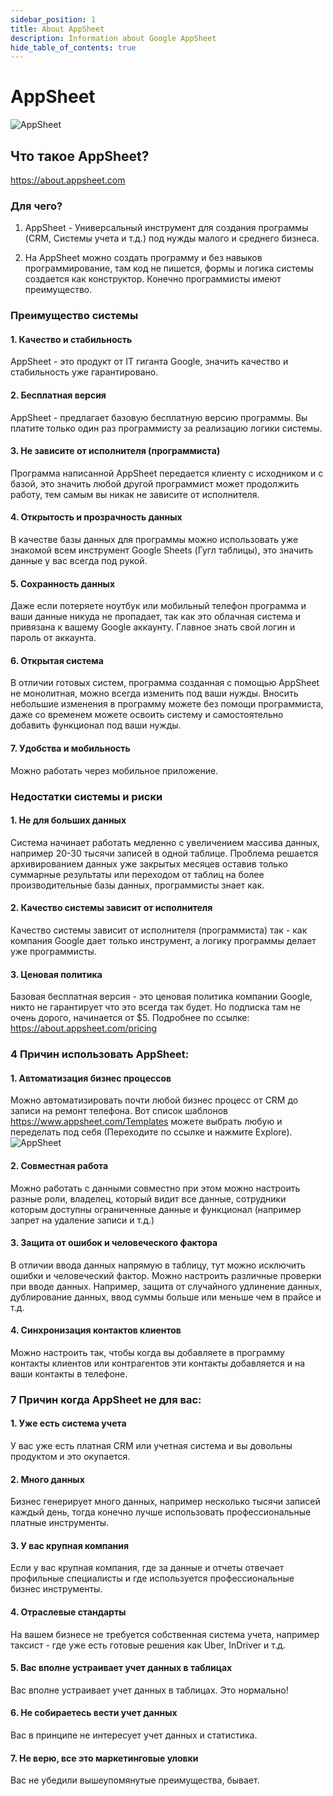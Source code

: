 ```yaml
---
sidebar_position: 1
title: About AppSheet
description: Information about Google AppSheet
hide_table_of_contents: true
---
```



# AppSheet

![AppSheet](./images/hero.svg)

## Что такое AppSheet?

https://about.appsheet.com

### Для чего?

1. AppSheet - Универсальный инструмент для создания программы (CRM, Системы учета и т.д.) под нужды малого и среднего бизнеса.
   
2. На AppSheet можно создать программу и без навыков программирование, там код не пишется, формы и логика системы создается как конструктор.
   Конечно программисты имеют преимущество.

### Преимущество системы

#### 1. Качество и стабильность
AppSheet - это продукт от IT гиганта Google, значить качество и стабильность уже гарантировано.
#### 2. Бесплатная версия
AppSheet - предлагает базовую бесплатную версию программы. Вы платите только один раз программисту за реализацию логики системы.  
#### 3. Не зависите от исполнителя (программиста)
Программа написанной AppSheet передается клиенту с исходником и с базой, это значить любой другой программист может продолжить работу, 
тем самым вы никак не зависите от исполнителя.
#### 4. Открытость и прозрачность данных
В качестве базы данных для программы можно использовать уже знакомой всем инструмент Google Sheets (Гугл таблицы), это значить данные у вас всегда под рукой.
#### 5. Сохранность данных
Даже если потеряете ноутбук или мобильный телефон программа и ваши данные никуда не пропадает, так как это облачная система и привязана к вашему Google аккаунту. Главное знать свой логин и пароль от аккаунта.
#### 6. Открытая система
В отличии готовых систем, программа созданная с помощью AppSheet не монолитная, можно всегда изменить под ваши нужды. 
Вносить небольшие изменения в программу можете без помощи программиста, даже со временем можете освоить систему и самостоятельно добавить функционал под ваши нужды.
#### 7. Удобства и мобильность
Можно работать через мобильное приложение.

### Недостатки системы и риски
#### 1. Не для больших данных
Система начинает работать медленно с увеличением массива данных, например 20-30 тысячи записей в одной таблице. 
Проблема решается архивированием данных уже закрытых месяцев оставив только суммарные результаты или переходом от таблиц на более производительные базы данных, программисты знает как.
#### 2. Качество системы зависит от исполнителя
Качество системы зависит от исполнителя (программиста) так - как компания Google дает только инструмент, а логику программы делает уже программисты.
#### 3. Ценовая политика
Базовая бесплатная версия - это ценовая политика компании Google, никто не гарантирует что это всегда так будет. Но подписка там не очень дорого, начинается от $5. Подробнее по ссылке: https://about.appsheet.com/pricing

### 4 Причин использовать AppSheet:
#### 1. Автоматизация бизнес процессов
Можно автоматизировать почти любой бизнес процесс от CRM до записи на ремонт телефона. 
Вот список шаблонов https://www.appsheet.com/Templates можете выбрать любую и переделать под себя (Переходите по ссылке и нажмите Explore).  
![AppSheet](./images/templates.png)
#### 2. Совместная работа
Можно работать с данными совместно при этом можно настроить разные роли, владелец, который видит все данные,
сотрудники которым доступны ограниченные данные и функционал (например запрет на удаление записи и т.д.)
#### 3. Защита от ошибок и человеческого фактора
В отличии ввода данных напрямую в таблицу, тут можно исключить ошибки и человеческий фактор. Можно настроить различные проверки при вводе данных. Например, защита от случайного удлинение данных, дублирование данных, ввод суммы больше или меньше чем в прайсе и т.д.
#### 4. Синхронизация контактов клиентов
Можно настроить так, чтобы когда вы добавляете в программу контакты клиентов или контрагентов эти контакты добавляется и на ваши контакты в телефоне.

### 7 Причин когда AppSheet не для вас:
#### 1. Уже есть система учета
У вас уже есть платная CRM или учетная система и вы довольны продуктом и это окупается.
#### 2. Много данных
Бизнес генерирует много данных, например несколько тысячи записей каждый день, тогда конечно лучше использовать профессиональные платные инструменты.
#### 3. У вас крупная компания
Если у вас крупная компания, где за данные и отчеты отвечает профильные специалисты и где используется профессиональные бизнес инструменты.  
#### 4. Отраслевые стандарты
На вашем бизнесе не требуется собственная система учета, например таксист - где уже есть готовые решения как Uber, InDriver и т.д.
#### 5. Вас вполне устраивает учет данных в таблицах
Вас вполне устраивает учет данных в таблицах. Это нормально!
#### 6. Не собираетесь вести учет данных
Вас в принципе не интересует учет данных и статистика.
#### 7. Не верю, все это маркетинговые уловки
Вас не убедили вышеупомянутые преимущества, бывает.
